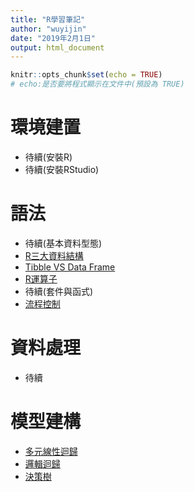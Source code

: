 ---
title: "R學習筆記"
author: "wuyijin"
date: "2019年2月1日"
output: html_document
---

```{r setup, include=FALSE}
knitr::opts_chunk$set(echo = TRUE)
# echo:是否要將程式顯示在文件中(預設為 TRUE)
```

# 環境建置
- 待續(安裝R)
- 待續(安裝RStudio)

# 語法
- 待續(基本資料型態)
- <a href="https://yijinwu1.github.io/R/DataStructures.html" target="_blank">R三大資料結構</a>
- <a href="https://yijinwu1.github.io/R/Tibble_VS_DataFrame.html" target="_blank">Tibble VS Data Frame</a>
- <a href="https://yijinwu1.github.io/R/Operator.html" target="_blank">R運算子</a>
- 待續(套件與函式)
- <a href="https://yijinwu1.github.io/R/ControlSturcture.html" target="_blank">流程控制</a>

# 資料處理
- 待續

# 模型建構
- <a href="https://yijinwu1.github.io/R/MultipleRegression.html" target="_blank">多元線性迴歸</a>
- <a href="https://yijinwu1.github.io/R/LogitRegression.html" target="_blank">邏輯迴歸</a>
- <a href="https://yijinwu1.github.io/R/DecisionTree.html" target="_blank">決策樹</a>
